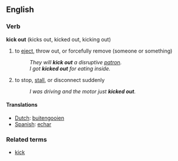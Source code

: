 ==English==

===Verb===
'''kick out''' (kicks out, kicked out, kicking out)

# to [[eject]], throw out, or forcefully remove (someone or something)
#: ''They will '''kick out''' a disruptive [[patron]].''
#: ''I got '''kicked out''' for eating inside.''
# to stop, [[stall]], or disconnect suddenly
#: ''I was driving and the motor just '''kicked out'''.''

====Translations====
*[[Dutch]]: [[buitengooien]]
*[[Spanish]]: [[echar]]

===Related terms===
*[[kick]]